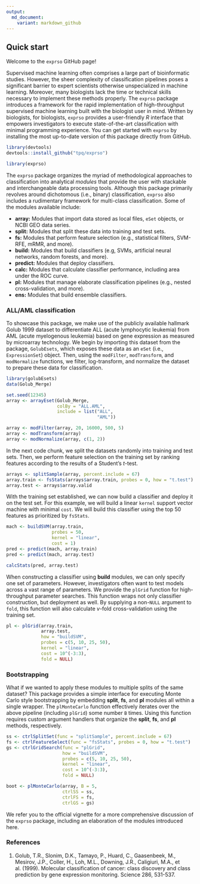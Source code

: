 ```yaml
---
output:
  md_document:
    variant: markdown_github
---
```


<!-- README.md is generated from README.Rmd. Please edit that file -->

## Quick start

Welcome to the `exprso` GitHub page!

Supervised machine learning often comprises a large part of bioinformatic studies. However, the sheer complexity of classification pipelines poses a significant barrier to expert scientists otherwise unspecialized in machine learning. Moreover, many biologists lack the time or technical skills necessary to implement these methods properly. The `exprso` package introduces a framework for the rapid implementation of high-throughput supervised machine learning built with the biologist user in mind. Written by biologists, for biologists, `exprso` provides a user-friendly *R* interface that empowers investigators to execute state-of-the-art classification with minimal programming experience. You can get started with `exprso` by installing the most up-to-date version of this package directly from GitHub.

```r
library(devtools)
devtools::install_github("tpq/exprso")
```

```r
library(exprso)
```

The `exprso` package organizes the myriad of methodological approaches to classification into analytical *modules* that provide the user with stackable and interchangeable data processing tools. Although this package primarily revolves around dichotomous (i.e., binary) classification, `exprso` also includes a rudimentary framework for multi-class classification. Some of the modules available include:

* **array:** Modules that import data stored as local files, `eSet` objects, or NCBI GEO data series.
* **split:** Modules that split these data into training and test sets.
* **fs:** Modules that perform feature selection (e.g., statistical filters, SVM-RFE, mRMR, and more).
* **build:** Modules that build classifiers (e.g, SVMs, artificial neural networks, random forests, and more).
* **predict:** Modules that deploy classifiers.
* **calc:** Modules that calculate classifier performance, including area under the ROC curve.
* **pl:** Modules that manage elaborate classification pipelines (e.g., nested cross-validation, and more).
* **ens:** Modules that build ensemble classifiers.

### ALL/AML classification

To showcase this package, we make use of the publicly available hallmark Golub 1999 dataset to differentiate ALL (acute lymphocytic leukemia) from AML (acute myelogenous leukemia) based on gene expression as measured by microarray technology. We begin by importing this dataset from the package, `GolubEsets`, which exposes these data as an `eSet` (i.e., `ExpressionSet`) object. Then, using the `modFilter`, `modTransform`, and `modNormalize` functions, we filter, log-transform, and normalize the dataset to prepare these data for classification.

```r
library(golubEsets)
data(Golub_Merge)
```

```r
set.seed(12345)
array <- arrayEset(Golub_Merge,
                   colBy = "ALL.AML",
                   include = list("ALL",
                                  "AML"))
```

```r
array <- modFilter(array, 20, 16000, 500, 5)
array <- modTransform(array)
array <- modNormalize(array, c(1, 2))
```

In the next code chunk, we split the datasets randomly into training and test sets. Then, we perform feature selection on the training set by ranking features according to the results of a Student's *t*-test.

```r
arrays <- splitSample(array, percent.include = 67)
array.train <- fsStats(arrays$array.train, probes = 0, how = "t.test")
array.test <- arrays$array.valid
```

With the training set established, we can now build a classifier and deploy it on the test set. For this example, we will build a linear `kernel` support vector machine with minimal `cost`. We will build this classifier using the top 50 features as prioritized by `fsStats`.

```r
mach <- buildSVM(array.train,
                 probes = 50,
                 kernel = "linear",
                 cost = 1)
pred <- predict(mach, array.train)
pred <- predict(mach, array.test)
```

```r
calcStats(pred, array.test)
```

When constructing a classifier using **build** modules, we can only specify one set of parameters. However, investigators often want to test models across a vast range of parameters. We provide the `plGrid` function for high-throughput parameter searches. This function wraps not only classifier construction, but deployment as well. By supplying a non-`NULL` argument to `fold`, this function will also calculate *v*-fold cross-validation using the training set.

```r
pl <- plGrid(array.train,
             array.test,
             how = "buildSVM",
             probes = c(5, 10, 25, 50),
             kernel = "linear",
             cost = 10^(-3:3),
             fold = NULL)
```

### Bootstrapping

What if we wanted to apply these modules to multiple splits of the same dataset? This package provides a simple interface for executing Monte Carlo style bootstrapping by embedding **split**, **fs**, and **pl** modules all within a single wrapper. The `plMonteCarlo` function effectively iterates over the above pipeline (including `plGrid`) some number `B` times. Using this function requires custom argument handlers that organize the **split**, **fs**, and **pl** methods, respectively.

```r
ss <- ctrlSplitSet(func = "splitSample", percent.include = 67)
fs <- ctrlFeatureSelect(func = "fsStats", probes = 0, how = "t.test")
gs <- ctrlGridSearch(func = "plGrid",
                     how = "buildSVM",
                     probes = c(5, 10, 25, 50),
                     kernel = "linear",
                     cost = 10^(-3:3),
                     fold = NULL)
```

```r
boot <- plMonteCarlo(array, B = 5,
                     ctrlSS = ss,
                     ctrlFS = fs,
                     ctrlGS = gs)
```

We refer you to the official vignette for a more comprehensive discussion of the `exprso` package, including an elaboration of the modules introduced here.

### References

1. Golub, T.R., Slonim, D.K., Tamayo, P., Huard, C., Gaasenbeek, M., Mesirov, J.P., Coller, H., Loh, M.L., Downing, J.R., Caligiuri, M.A., et al. (1999). Molecular classification of cancer: class discovery and class prediction by gene expression monitoring. Science 286, 531-537.
